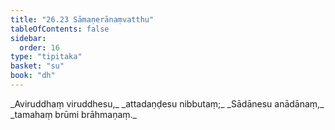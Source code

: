 ```yaml
---
title: "26.23 Sāmaṇerānaṃvatthu"
tableOfContents: false
sidebar:
  order: 16
type: "tipitaka"
basket: "su"
book: "dh"
---
```



<DynamicBreadcrumb />

<Division number="406" book="dh" bookNo="18" page="71">

<Paragraph number="434" type="verses" book="dh">
_Aviruddhaṃ viruddhesu,_  
_attadaṇḍesu nibbutaṃ;_  
_Sādānesu anādānaṃ,_  
_tamahaṃ brūmi brāhmaṇaṃ._
</Paragraph>
</Division>
